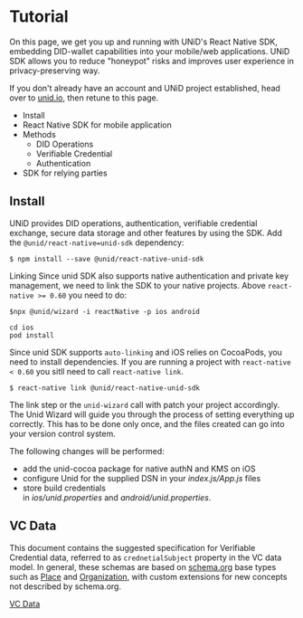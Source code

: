 # Tutorial

On this page, we get you up and running with UNiD's React Native SDK, embedding DID-wallet capabilities into your mobile/web applications. UNiD SDK allows you to reduce "honeypot" risks and improves user experience in privacy-preserving way.

If you don't already have an account and UNiD project established, head over to [unid.io](https://collabogate.com/products/index.html), then retune to this page.

- Install
- React Native SDK for mobile application
- Methods
	- DID Operations
	- Verifiable Credential
	- Authentication
- SDK for relying parties

## Install

UNiD provides DID operations, authentication, verifiable credential exchange, secure data storage and other features by using the SDK. Add the `@unid/react-native=unid-sdk` dependency:

```
$ npm install --save @unid/react-native-unid-sdk
```

Linking
Since unid SDK also supports native authentication and private key management, we need to link the SDK to your native projects. Above `react-native >= 0.60` you need to do:

```
$npx @unid/wizard -i reactNative -p ios android

cd ios
pod install
```
Since unid SDK supports `auto-linking` and iOS relies on CocoaPods, you need to install dependencies.
If you are running a project with `react-native < 0.60` you sitll need to call `react-native link`.

```
$ react-native link @unid/react-native-unid-sdk
```
The link step or the `unid-wizard` call with patch your project accordingly.
The Unid Wizard will guide you through the process of setting everything up correctly. This has to be done only once, and the files created can go into your version control system.

The following changes will be performed:

- add the unid-cocoa package for native authN and KMS on iOS
- configure Unid for the supplied DSN in your *index.js/App.js* files
- store build credentials in *ios/unid.properties* and *android/unid.properties*.

## VC Data
This document contains the suggested specification for Verifiable Credential data, referred to as `crednetialSubject` property in the VC data model. In general, these schemas are based on [schema.org](https://schema.org/docs/full.html) base types such as [Place](https://schema.org/Place) and [Organization](https://schema.org/Organization), with custom extensions for new concepts not described by schema.org.

[VC Data](./vc-data.mdx)
